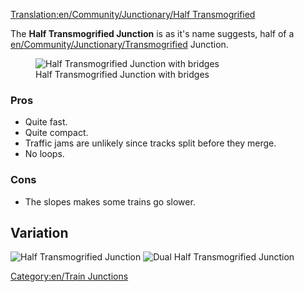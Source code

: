 [[Translation:en/Community/Junctionary/Half Transmogrified]]
{{en/Junctionsmenu}}

The '''Half Transmogrified Junction''' is as it's name suggests, half of a [[en/Community/Junctionary/Transmogrified]] Junction.

[[File:en/Ttd.half.transmogrified.variant.png|frame|none|Half Transmogrified Junction with bridges]]

===Pros===
*Quite fast.
*Quite compact.
*Traffic jams are unlikely since tracks split before they merge.
*No loops.

===Cons===
*The slopes makes some trains go slower. 

==Variation==
[[File:en/Ttd.half.transmogrified.original.png|frame|none|Half Transmogrified Junction]]
[[File:en/Ttd.dual.half.transmogrified.png|frame|none|Dual Half Transmogrified Junction]]
[[Category:en/Train Junctions]]